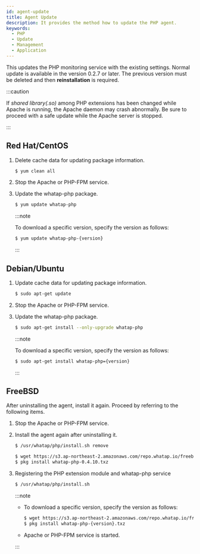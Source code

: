 ```yaml
---
id: agent-update
title: Agent Update
description: It provides the method how to update the PHP agent.
keywords:
  - PHP
  - Update
  - Management
  - Application
---
```


This updates the PHP monitoring service with the existing settings. Normal update is available in the version 0.2.7 or later. The previous version must be deleted and then **reinstallation** is required.

:::caution

If _shared library(.so)_ among PHP extensions has been changed while Apache is running, the Apache daemon may crash abnormally. Be sure to proceed with a safe update while the Apache server is stopped.

:::

## Red Hat/CentOS

1. Delete cache data for updating package information.

   ```bash
   $ yum clean all
   ```

2. Stop the Apache or PHP-FPM service.

3. Update the whatap-php package.

   ```bash
   $ yum update whatap-php
   ```

   :::note

   To download a specific version, specify the version as follows:

   ```bash
   $ yum update whatap-php-{version}
   ```

   :::

## Debian/Ubuntu

1. Update cache data for updating package information.

   ```bash
   $ sudo apt-get update
   ```

2. Stop the Apache or PHP-FPM service.

3. Update the whatap-php package.

   ```bash
   $ sudo apt-get install --only-upgrade whatap-php
   ```

   :::note

   To download a specific version, specify the version as follows:

   ```bash
   $ sudo apt-get install whatap-php={version}
   ```

   :::

## FreeBSD

After uninstalling the agent, install it again. Proceed by referring to the following items.

1. Stop the Apache or PHP-FPM service.

2. Install the agent again after uninstalling it.

   ```bash
   $ /usr/whatap/php/install.sh remove

   $ wget https://s3.ap-northeast-2.amazonaws.com/repo.whatap.io/freebsd/10/whatap-php-0.4.10.txz
   $ pkg install whatap-php-0.4.10.txz
   ```

3. Registering the PHP extension module and whatap-php service

   ```bash
   $ /usr/whatap/php/install.sh
   ```

   :::note

   - To download a specific version, specify the version as follows:

     ```bash
     $ wget https://s3.ap-northeast-2.amazonaws.com/repo.whatap.io/freebsd/10/whatap-php-{version}.txz
     $ pkg install whatap-php-{version}.txz
     ```

   - Apache or PHP-FPM service is started.

   :::
